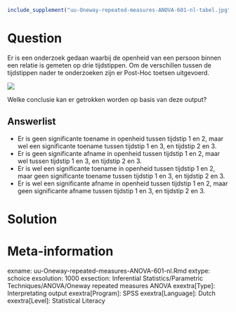 ```r
include_supplement("uu-Oneway-repeated-measures-ANOVA-601-nl-tabel.jpg", recursive = TRUE)
```



Question
========
  
Er is een onderzoek gedaan waarbij de openheid van een persoon binnen een relatie is gemeten op drie tijdstippen. Om de verschillen tussen de tijdstippen nader te onderzoeken zijn er Post-Hoc toetsen uitgevoerd. 

![](uu-Oneway-repeated-measures-ANOVA-601-nl-tabel.jpg)
  
Welke conclusie kan er getrokken worden op basis van deze output?

Answerlist
----------
* Er is geen significante toename in openheid tussen tijdstip 1 en 2, maar wel een significante toename tussen tijdstip 1 en 3, en tijdstip 2 en 3. 
* Er is geen significante afname in openheid tussen tijdstip 1 en 2, maar wel tussen tijdstip 1 en 3, en tijdstip 2 en 3. 
* Er is wel een significante toename in openheid tussen tijdstip 1 en 2, maar geen significante toename tussen tijdstip 1 en 3, en tijdstip 2 en 3.
* Er is wel een significante afname in openheid tussen tijdstip 1 en 2, maar geen significante afname tussen tijdstip 1 en 3, en tijdstip 2 en 3.  


Solution
========
  


Meta-information
================
exname: uu-Oneway-repeated-measures-ANOVA-601-nl.Rmd
extype: schoice
exsolution: 1000
exsection: Inferential Statistics/Parametric Techniques/ANOVA/Oneway repeated measures ANOVA
exextra[Type]: Interpretating output
exextra[Program]: SPSS
exextra[Language]: Dutch
exextra[Level]: Statistical Literacy
